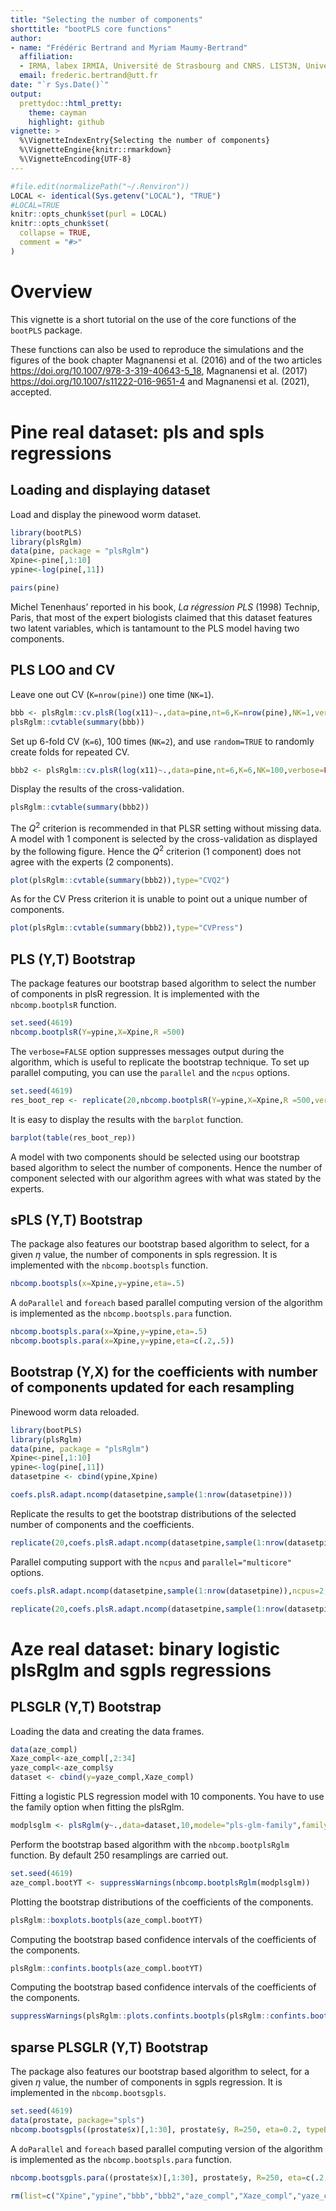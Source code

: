 ```yaml
---
title: "Selecting the number of components"
shorttitle: "bootPLS core functions"
author: 
- name: "Frédéric Bertrand and Myriam Maumy-Bertrand"
  affiliation: 
  - IRMA, labex IRMIA, Université de Strasbourg and CNRS. LIST3N, Université de technologie de Troyes.
  email: frederic.bertrand@utt.fr
date: "`r Sys.Date()`"
output:
  prettydoc::html_pretty:
    theme: cayman
    highlight: github
vignette: >
  %\VignetteIndexEntry{Selecting the number of components}
  %\VignetteEngine{knitr::rmarkdown}
  %\VignetteEncoding{UTF-8}
---
```


```r
#file.edit(normalizePath("~/.Renviron"))
LOCAL <- identical(Sys.getenv("LOCAL"), "TRUE")
#LOCAL=TRUE
knitr::opts_chunk$set(purl = LOCAL)
knitr::opts_chunk$set(
  collapse = TRUE,
  comment = "#>"
)
```

# Overview
This vignette is a short tutorial on the use of the core functions of the `bootPLS` package. 

These functions can also be used to reproduce the simulations and the figures of the book chapter Magnanensi et al. (2016) and of the two articles  <https://doi.org/10.1007/978-3-319-40643-5_18>, Magnanensi et al. (2017) <https://doi.org/10.1007/s11222-016-9651-4> and 
Magnanensi et al. (2021), accepted.


# Pine real dataset: pls and spls regressions
## Loading and displaying dataset
Load and display the pinewood worm dataset.
```r
library(bootPLS)
library(plsRglm)
data(pine, package = "plsRglm")
Xpine<-pine[,1:10]
ypine<-log(pine[,11])
```

```r
pairs(pine)
```

Michel Tenenhaus' reported in his book, *La régression PLS* (1998) Technip, Paris, that most of the expert biologists claimed that this dataset features two latent variables, which is tantamount to the PLS model having two components.

## PLS LOO and CV
Leave one out CV (`K=nrow(pine)`) one time (`NK=1`).
```r
bbb <- plsRglm::cv.plsR(log(x11)~.,data=pine,nt=6,K=nrow(pine),NK=1,verbose=FALSE)
plsRglm::cvtable(summary(bbb))
```

Set up 6-fold CV (`K=6`), 100 times (`NK=2`), and use `random=TRUE` to randomly create folds for repeated CV.
```r
bbb2 <- plsRglm::cv.plsR(log(x11)~.,data=pine,nt=6,K=6,NK=100,verbose=FALSE)
```

Display the results of the cross-validation. 
```r
plsRglm::cvtable(summary(bbb2))
```

The $Q^2$ criterion is recommended in that PLSR setting without missing data. A model with 1 component is selected by the cross-validation as displayed by the following figure. Hence the $Q^2$ criterion (1 component) does not agree with the experts (2 components). 

```r
plot(plsRglm::cvtable(summary(bbb2)),type="CVQ2")
```

As for the CV Press criterion it is unable to point out a unique number of components.
```r
plot(plsRglm::cvtable(summary(bbb2)),type="CVPress")
```

## PLS (Y,T) Bootstrap

The package features our bootstrap based algorithm to select the number of components in plsR regression. It is implemented with the `nbcomp.bootplsR` function.
 
```r
set.seed(4619)
nbcomp.bootplsR(Y=ypine,X=Xpine,R =500)
```

The `verbose=FALSE` option  suppresses messages output during the algorithm, which is useful to replicate the bootstrap technique. To set up parallel computing, you can use the `parallel` and the `ncpus` options.
```r
set.seed(4619)
res_boot_rep <- replicate(20,nbcomp.bootplsR(Y=ypine,X=Xpine,R =500,verbose =FALSE,parallel = "multicore",ncpus = 2))
```

It is easy to display the results with the `barplot` function.
```r
barplot(table(res_boot_rep))
```

A model with two components should be selected using our bootstrap based algorithm to select the number of components. Hence the number of component selected with our algorithm agrees with what was stated by the experts.


## sPLS (Y,T) Bootstrap

The package also features our bootstrap based algorithm to select, for a given $\eta$ value, the number of components in spls regression. It is implemented with the `nbcomp.bootspls` function.
```r
nbcomp.bootspls(x=Xpine,y=ypine,eta=.5)
```

A `doParallel` and `foreach` based parallel computing version of the algorithm is implemented as the `nbcomp.bootspls.para` function.
```r
nbcomp.bootspls.para(x=Xpine,y=ypine,eta=.5)
nbcomp.bootspls.para(x=Xpine,y=ypine,eta=c(.2,.5))
```

## Bootstrap (Y,X) for the coefficients with number of components updated for each resampling

Pinewood worm data reloaded.
```r
library(bootPLS)
library(plsRglm)
data(pine, package = "plsRglm")
Xpine<-pine[,1:10]
ypine<-log(pine[,11])
datasetpine <- cbind(ypine,Xpine)
```


```r
coefs.plsR.adapt.ncomp(datasetpine,sample(1:nrow(datasetpine)))
```
Replicate the results to get the bootstrap distributions of the selected number of components and the coefficients.
```r
replicate(20,coefs.plsR.adapt.ncomp(datasetpine,sample(1:nrow(datasetpine))))
```

Parallel computing support with the `ncpus` and `parallel="multicore"` options.
```r
coefs.plsR.adapt.ncomp(datasetpine,sample(1:nrow(datasetpine)),ncpus=2,parallel="multicore")
```

```r
replicate(20,coefs.plsR.adapt.ncomp(datasetpine,sample(1:nrow(datasetpine)),ncpus=2,parallel="multicore"))
```

# Aze real dataset: binary logistic plsRglm and sgpls regressions

## PLSGLR (Y,T) Bootstrap

Loading the data and creating the data frames.
```r
data(aze_compl)
Xaze_compl<-aze_compl[,2:34]
yaze_compl<-aze_compl$y
dataset <- cbind(y=yaze_compl,Xaze_compl)
```

Fitting a logistic PLS regression model with 10 components. You have to use the family option when fitting the plsRglm.
```r
modplsglm <- plsRglm(y~.,data=dataset,10,modele="pls-glm-family",family="binomial")
```
Perform the bootstrap based algorithm with the `nbcomp.bootplsRglm` function. By default 250 resamplings are carried out.
```r
set.seed(4619)
aze_compl.bootYT <- suppressWarnings(nbcomp.bootplsRglm(modplsglm))
```

Plotting the bootstrap distributions of the coefficients of the components.
```r
plsRglm::boxplots.bootpls(aze_compl.bootYT)
```

Computing the bootstrap based confidence intervals of the coefficients of the components.

```r
plsRglm::confints.bootpls(aze_compl.bootYT)
```

Computing the bootstrap based confidence intervals of the coefficients of the components.

```r
suppressWarnings(plsRglm::plots.confints.bootpls(plsRglm::confints.bootpls(aze_compl.bootYT)))
```

## sparse PLSGLR (Y,T) Bootstrap

The package also features our bootstrap based algorithm to select, for a given $\eta$ value, the number of components in sgpls regression. It is implemented in the `nbcomp.bootsgpls`.

```r
set.seed(4619)
data(prostate, package="spls")
nbcomp.bootsgpls((prostate$x)[,1:30], prostate$y, R=250, eta=0.2, typeBCa = FALSE)
```
A `doParallel` and `foreach` based parallel computing version of the algorithm is implemented as the `nbcomp.bootspls.para` function.
```r
nbcomp.bootsgpls.para((prostate$x)[,1:30], prostate$y, R=250, eta=c(.2,.5), maxnt=10, typeBCa = FALSE)
```



```r
rm(list=c("Xpine","ypine","bbb","bbb2","aze_compl","Xaze_compl","yaze_compl","aze_compl.bootYT","dataset","modplsglm","pine","datasetpine","prostate","res_boot_rep"))
```

